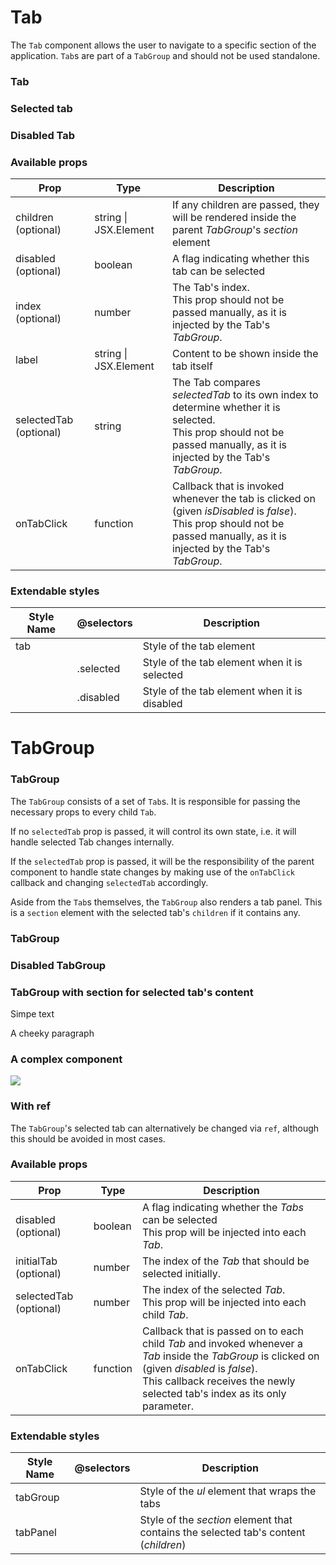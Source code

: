 
<Meta title="Components| Tab" />

# Tab

The `Tab` component allows the user to navigate to a specific section of the application.
`Tab`s are part of a `TabGroup` and should not be used standalone.

### Tab

<Preview>
  <Story name="Tab">
    <Tab label="Tab" />
  </Story>
</Preview>

### Selected tab

<Preview>
  <Story name="Selected tab">
    <div style={{ width: "45px" }}>
      <Tab label="Tab" index={0} selectedTab={0} />
    </div>
  </Story>
</Preview>

### Disabled Tab

<Preview>
  <Story name="Disabled Tab">
    <Tab label="Tab" disabled />
  </Story>
</Preview>

### Available props

<table width="100%">
  <thead>
    <tr>
      <th>Prop</th>
      <th>Type</th>
      <th>Description</th>
    </tr>
  </thead>
  <tbody>
    <tr>
      <td>children (optional)</td>
      <td>string | JSX.Element</td>
      <td>
        If any children are passed, they will be rendered inside the parent
        <i> TabGroup</i>'s <i>section</i> element
      </td>
    </tr>
    <tr>
      <td>disabled (optional)</td>
      <td>boolean</td>
      <td>A flag indicating whether this tab can be selected</td>
    </tr>
    <tr>
      <td>index (optional)</td>
      <td>number</td>
      <td>
        The Tab's index.
        <br /> This prop should not be passed manually, as it is injected by the
        Tab's <i>TabGroup</i>.
      </td>
    </tr>
    <tr>
      <td>label</td>
      <td>string | JSX.Element</td>
      <td>Content to be shown inside the tab itself</td>
    </tr>
    <tr>
      <td>selectedTab (optional)</td>
      <td>string</td>
      <td>
        The Tab compares <i>selectedTab</i> to its own index to determine
        whether it is selected. <br /> This prop should not be passed manually,
        as it is injected by the Tab's <i>TabGroup</i>.
      </td>
    </tr>
    <tr>
      <td>onTabClick</td>
      <td>function</td>
      <td>
        Callback that is invoked whenever the tab is clicked on (given
        <i> isDisabled</i> is <i>false</i>).
        <br /> This prop should not be passed manually, as it is injected by the
        Tab's <i>TabGroup</i>.
      </td>
    </tr>
  </tbody>
</table>

### Extendable styles

<table width="100%">
  <thead>
    <tr>
      <th>Style Name</th>
      <th>@selectors</th>
      <th>Description</th>
    </tr>
  </thead>
  <tbody>
    <tr>
      <td>tab</td>
      <td></td>
      <td>Style of the tab element</td>
    </tr>
    <tr>
      <td></td>
      <td>.selected</td>
      <td>Style of the tab element when it is selected</td>
    </tr>
    <tr>
      <td></td>
      <td>.disabled</td>
      <td>Style of the tab element when it is disabled</td>
    </tr>
  </tbody>
</table>

# TabGroup

### TabGroup

The `TabGroup` consists of a set of `Tab`s. It is responsible for passing the necessary props to every child `Tab`.

If no `selectedTab` prop is passed, it will control its own state, i.e. it will handle selected Tab changes internally.

If the `selectedTab` prop is passed, it will be the responsibility of the parent component to handle state changes by making use of the `onTabClick` callback and changing `selectedTab` accordingly.

Aside from the `Tab`s themselves, the `TabGroup` also renders a tab panel. This is a `section` element with the selected tab's `children` if it contains any.

### TabGroup

<Preview>
  <Story name="TabGroup">
    <TabGroup initialTab={2}>
      <Tab label="Tab 1" />
      <Tab label="Tab 2" />
      <Tab label="Tab 3" />
    </TabGroup>
  </Story>
</Preview>

### Disabled TabGroup

<Preview>
  <Story name="Disabled TabGroup">
    <TabGroup disabled>
      <Tab label="Tab 1" />
      <Tab label="Tab 2" />
      <Tab label="Tab 3" />
    </TabGroup>
  </Story>
</Preview>

### TabGroup with section for selected tab's content

<Preview>
  <Story name="TabGroup with section for selected tab content">
    <TabGroup>
      <Tab label="Tab 1">Simpe text</Tab>
      <Tab label="Tab 2">
        <p>A cheeky paragraph</p>
      </Tab>
      <Tab label="Tab 3">
        <div>
          <h3>A complex component</h3>
          <img src="https://c.ststat.net/content/EntImg/Tour/complex--1703017950-300x300.jpg" />
        </div>
      </Tab>
    </TabGroup>
  </Story>
</Preview>

### With ref

The `TabGroup`'s selected tab can alternatively be changed via `ref`, although this should be avoided in most cases.

<Story name="TabGroup with ref">
  <TabGroupRefExample />
</Story>

### Available props

<table width="100%">
  <thead>
    <tr>
      <th>Prop</th>
      <th>Type</th>
      <th>Description</th>
    </tr>
  </thead>
  <tbody>
    <tr>
      <td>disabled (optional)</td>
      <td>boolean</td>
      <td>
        A flag indicating whether the <i>Tabs</i> can be selected
        <br />
        This prop will be injected into each <i>Tab</i>.
      </td>
    </tr>
    <tr>
      <td>initialTab (optional)</td>
      <td>number</td>
      <td>
        The index of the <i>Tab</i> that should be selected initially.
      </td>
    </tr>
    <tr>
      <td>selectedTab (optional)</td>
      <td>number</td>
      <td>
        The index of the selected <i>Tab</i>.
        <br />
        This prop will be injected into each child <i>Tab</i>.
      </td>
    </tr>
    <tr>
      <td>onTabClick</td>
      <td>function</td>
      <td>
        Callback that is passed on to each child <i>Tab</i> and invoked whenever
        a <i>Tab</i> inside the <i>TabGroup</i> is clicked on (given
        <i> disabled</i> is <i>false</i>).
        <br />
        This callback receives the newly selected tab's index as its only parameter.
      </td>
    </tr>
  </tbody>
</table>

### Extendable styles

<table width="100%">
  <thead>
    <tr>
      <th>Style Name</th>
      <th>@selectors</th>
      <th>Description</th>
    </tr>
  </thead>
  <tbody>
    <tr>
      <td>tabGroup</td>
      <td></td>
      <td>
        Style of the <i>ul</i> element that wraps the tabs
      </td>
    </tr>
    <tr>
      <td>tabPanel</td>
      <td></td>
      <td>
        Style of the <i>section</i> element that contains the selected tab's
        content (<i>children</i>)
      </td>
    </tr>
  </tbody>
</table>
